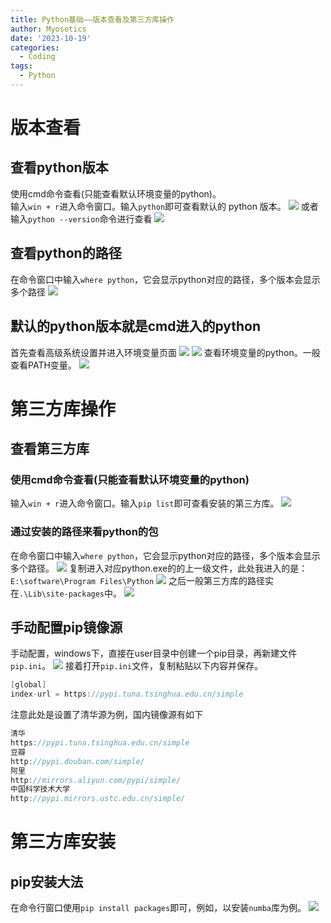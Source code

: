 ```yaml
---
title: Python基础——版本查看及第三方库操作
author: Myosotics
date: '2023-10-19'
categories:
  - Coding
tags:
  - Python
---
```


# 版本查看

## 查看python版本

使用cmd命令查看(只能查看默认环境变量的python)。  
输入`win + r`进入命令窗口。输入`python`即可查看默认的 python 版本。
![](images/cmd_1.png)
或者输入`python --version`命令进行查看
![](images/cmd_python_version.png)

## 查看python的路径

在命令窗口中输入`where python`，它会显示python对应的路径，多个版本会显示多个路径
![](images/cmd_where_python.png)

## 默认的python版本就是cmd进入的python

首先查看高级系统设置并进入环境变量页面
![](images/senior_setting.png)
![](images/environment_variable.png)
查看环境变量的python。一般查看PATH变量。
![](images/check_path.png)

# 第三方库操作

## 查看第三方库

### 使用cmd命令查看(只能查看默认环境变量的python)

输入`win + r`进入命令窗口。输入`pip list`即可查看安装的第三方库。
![](images/cmd_pip_list.png)

### 通过安装的路径来看python的包

在命令窗口中输入`where python`，它会显示python对应的路径，多个版本会显示多个路径。
![](images/cmd_where_python.png)
复制进入对应python.exe的的上一级文件，此处我进入的是：`E:\software\Program Files\Python`
![](images/python_check_package_1.png)
之后一般第三方库的路径实在`.\Lib\site-packages`中。
![](images/check_package_place.png)

## 手动配置pip镜像源

手动配置，windows下，直接在user目录中创建一个pip目录，再新建文件`pip.ini`。
![](images/source_setting.png)
接着打开`pip.ini`文件，复制粘贴以下内容并保存。
```c
[global]
index-url = https://pypi.tuna.tsinghua.edu.cn/simple
```
注意此处是设置了清华源为例，国内镜像源有如下
```c
清华
https://pypi.tuna.tsinghua.edu.cn/simple
豆瓣
http://pypi.douban.com/simple/
阿里   
http://mirrors.aliyun.com/pypi/simple/   
中国科学技术大学
http://pypi.mirrors.ustc.edu.cn/simple/ 
```

# 第三方库安装

## pip安装大法

在命令行窗口使用`pip install packages`即可，例如，以安装`numba`库为例。
![](images/pip_install_package.png)

